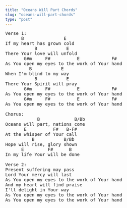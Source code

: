 ```yaml
---
title: "Oceans Will Part Chords"
slug: "oceans-will-part-chords"
type: "post"
---
```


<pre>
Verse 1:
      B               E
If my heart has grown cold
           B           E
There Your love will unfold
       G#m     F#          E            F#
As You open my eyes to the work of Your hand
         B           E
When I'm blind to my way
           B           E
There Your Spirit will pray
       G#m     F#          E            F#
As You open my eyes to the work of Your hand
       G#m     F#          E            F#
As You open my eyes to the work of Your hand

Chorus:
            B             B/Bb
Oceans will part, nations come
       E          F#   B-F#
At the whisper of Your call
          B           B/Bb
Hope will rise, glory shown
      E         F#      B
In my life Your will be done

Verse 2:
Present suffering may pass
Lord Your mercy will last
As You open my eyes to the work of Your hand
And my heart will find praise
I'll delight in Your way
As You open my eyes to the work of Your hand
As You open my eyes to the work of Your hand
</pre>